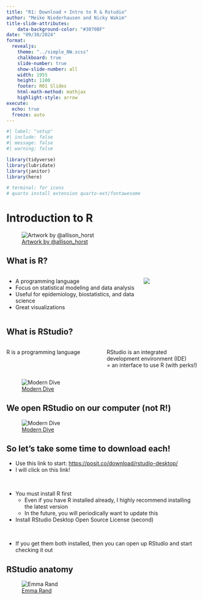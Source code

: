```yaml
---
title: "R1: Download + Intro to R & Rstudio"
author: "Meike Niederhausen and Nicky Wakim"
title-slide-attributes:
    data-background-color: "#3070BF"
date: "09/30/2024"
format: 
  revealjs:
    theme: "../simple_NW.scss"
    chalkboard: true
    slide-number: true
    show-slide-number: all
    width: 1955
    height: 1100
    footer: R01 Slides
    html-math-method: mathjax
    highlight-style: arrow
execute:
  echo: true
  freeze: auto
---
```


```r
#| label: "setup" 
#| include: false
#| message: false
#| warning: false

library(tidyverse)
library(lubridate)
library(janitor)
library(here)

# terminal: for icons
# quarto install extension quarto-ext/fontawesome
```

# Introduction to R

![[Artwork by \@allison_horst](https://allisonhorst.com/everything-else)](../img_slides/horst_welcome_R.png){fig-align="center"}

## What is R?

::: columns
::: {.column width="70%"}
-   A programming language
-   Focus on statistical modeling and data analysis
-   Useful for epidemiology, biostatistics, and data science
-   Great visualizations
:::

::: {.column width="30%"}
![](../img_slides/R_logo.png)
:::
:::

## What is RStudio?

::: columns
::: {.column width="50%"}
R is a programming language
:::

::: {.column width="50%"}
RStudio is an integrated development environment (IDE)\
= an interface to use R (with perks!)
:::
:::

![[Modern Dive](https://moderndive.com/1-getting-started.html#r-rstudio)](../img_slides/r_vs_rstudio_1.png){fig-align="center"}

## We open RStudio on our computer (not R!)

![[Modern Dive](https://moderndive.com/1-getting-started.html#using-r-via-rstudio)](../img_slides/01_md_r.png){fig-align="center"}

## So let's take some time to download each!

-   Use this link to start: <https://posit.co/download/rstudio-desktop/> 
-   I will click on this link!

 

-   You must install R first
    -   Even if you have R installed already, I highly recommend installing the latest version
    -   In the future, you will periodically want to update this
-   Install RStudio Desktop Open Source License (second)

   

- If you get them both installed, then you can open up RStudio and start checking it out

## RStudio anatomy

![[Emma Rand](https://buzzrbeeline.blog/2018/07/04/rstudio-anatomy/)](../img_slides/RStudio_Anatomy.svg){fig-align="center"}
